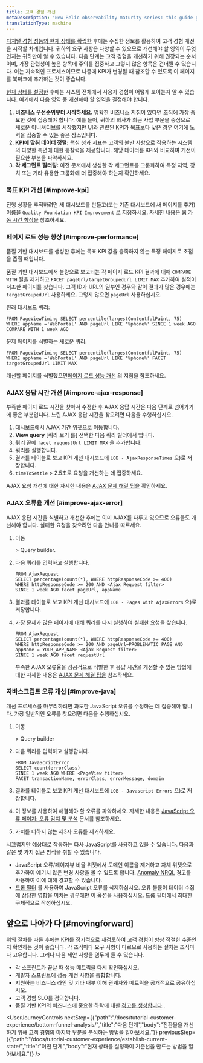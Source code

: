```yaml
---
title: 고객 경험 개선
metaDescription: 'New Relic observability maturity series: this guide gives you a quality foundation for optimizing your web application''s performance to improve your customer experience.'
translationType: machine
---
```


[디지털 경험 성능의 현재 상태를 확립한](/docs/tutorial-customer-experience/establish-current-state/) 후에는 수집한 정보를 활용하여 고객 경험 개선을 시작할 차례입니다. 귀하의 요구 사항은 다양할 수 있으므로 개선해야 할 영역이 무엇인지는 귀하만이 알 수 있습니다. 다음 단계는 고객 경험을 개선하기 위해 권장되는 순서이며, 가장 관련성이 높은 항목에 주의를 집중하고 그렇지 않은 항목은 건너뛸 수 있습니다. 이는 지속적인 프로세스이므로 나중에 KPI가 변경될 때 참조할 수 있도록 이 페이지를 북마크에 추가하는 것이 좋습니다.

[현재 상태를 설정한](/docs/tutorial-customer-experience/establish-current-state/) 후에는 시스템 전체에서 사용자 경험이 어떻게 보이는지 알 수 있습니다. 여기에서 다음 영역 중 개선해야 할 영역을 결정해야 합니다.

1. **비즈니스 우선순위부터 시작하세요.** 명확한 비즈니스 지침이 있다면 조직에 가장 중요한 것에 집중해야 합니다. 예를 들어, 귀하의 회사가 최근 사업 부문을 중심으로 새로운 이니셔티브를 시작했지만 UI와 관련된 KPI가 목표보다 낮은 경우 여기에 노력을 집중할 수 있는 좋은 장소입니다.
2. **KPI에 맞춰 데이터 정렬:** 핵심 성과 지표는 고객의 불만 사항으로 작용하는 시스템의 다양한 측면에 대한 통찰력을 제공합니다. 해당 데이터를 KPI와 비교하여 개선이 필요한 부분을 파악하세요.
3. **각 세그먼트 필터링:** 이전 문서에서 생성한 각 세그먼트를 그룹화하여 특정 지역, 장치 또는 기타 유용한 그룹화에 더 집중해야 하는지 확인하세요.

### 목표 KPI 개선 [#improve-kpi]

진행 상황을 추적하려면 새 대시보드를 만들고(또는 기존 대시보드에 새 페이지를 추가) 이름을 `Quality Foundation KPI Improvement` 로 지정하세요. 자세한 내용은 [웹 가동 시간 향상을](/docs/new-relic-solutions/observability-maturity/customer-experience/cx-improve-web-uptime) 참조하세요.

### 페이지 로드 성능 향상 [#improve-performance]

품질 기반 대시보드를 생성한 후에는 목표 KPI 값을 충족하지 않는 특정 페이지로 초점을 좁힐 때입니다.

품질 기반 대시보드에서 불량으로 보고되는 각 페이지 로드 KPI 결과에 대해 `COMPARE WITH` 절을 제거하고 `FACET pageUrl/targetGroupedUrl LIMIT MAX` 추가하여 실적이 저조한 페이지를 찾습니다. 고객 ID가 URL의 일부인 경우와 같이 결과가 많은 경우에는 `targetGroupedUrl` 사용하세요. 그렇지 않으면 `pageUrl` 사용하십시오.

원래 대시보드 쿼리:

```
FROM PageViewTiming SELECT percentile(largestContentfulPaint, 75) WHERE appName ='WebPortal' AND pageUrl LIKE '%phone%' SINCE 1 week AGO COMPARE WITH 1 week AGO 
```

문제 페이지를 식별하는 새로운 쿼리:

```
FROM PageViewTiming SELECT percentile(largestContentfulPaint, 75) WHERE appName ='WebPortal' AND pageUrl LIKE '%phone%' FACET targetGroupedUrl LIMIT MAX
```

개선할 페이지를 식별했으면[페이지 로드 성능 개선](/docs/new-relic-solutions/observability-maturity/customer-experience/cx-improve-page-load) 의 지침을 참조하세요.

### AJAX 응답 시간 개선 [#improve-ajax-response]

부족한 페이지 로드 시간을 찾아서 수정한 후 AJAX 응답 시간은 다음 단계로 넘어가기에 좋은 부분입니다. 느린 AJAX 응답 시간을 찾으려면 다음을 수행하십시오.

1. 대시보드에서 AJAX 기간 위젯으로 이동합니다.
2. **View query** \[쿼리 보기 를] 선택한 다음 쿼리 빌더에서 엽니다.
3. 쿼리 끝에 `facet requestUrl LIMIT MAX` 을 추가합니다.
4. 쿼리를 실행합니다.
5. 결과를 테이블로 보고 KPI 개선 대시보드에 `LOB - AjaxResponseTimes` 으)로 저장합니다.
6. `timeToSettle` > 2.5초로 요청을 개선하는 데 집중하세요.

AJAX 요청 개선에 대한 자세한 내용은 [AJAX 문제 해결 팁을](/docs/browser/browser-monitoring/browser-pro-features/ajax-page-identify-time-consuming-calls/) 확인하세요.

### AJAX 오류율 개선 [#improve-ajax-error]

AJAX 응답 시간을 식별하고 개선한 후에는 이미 AJAX를 다루고 있으므로 오류율도 개선해야 합니다. 실패한 요청을 찾으려면 다음 안내를 따르세요.

1. 이동

   <InlinePopover type="dashboards"/>

   \> Query builder.

2. 다음 쿼리를 입력하고 실행합니다.

   ```
   FROM AjaxRequest 
   SELECT percentage(count(*), WHERE httpResponseCode >= 400) 
   WHERE httpResponseCode >= 200 AND <Ajax Request filter>
   SINCE 1 week AGO facet pageUrl, appName
   ```

3. 결과를 테이블로 보고 KPI 개선 대시보드에 `LOB - Pages with AjaxErrors` 으)로 저장합니다.

4. 가장 문제가 많은 페이지에 대해 쿼리를 다시 실행하여 실패한 요청을 찾습니다.

   ```
   FROM AjaxRequest 
   SELECT percentage(count(*), WHERE httpResponseCode >= 400) 
   WHERE httpResponseCode >= 200 AND pageUrl=PROBLEMATIC_PAGE AND appName = YOUR_APP_NAME <Ajax Request filter> 
   SINCE 1 week AGO facet requestUrl
   ```

   부족한 AJAX 오류율을 성공적으로 식별한 후 응답 시간을 개선할 수 있는 방법에 대한 자세한 내용은 [AJAX 문제 해결 팁을](/docs/browser/browser-monitoring/browser-pro-features/ajax-page-identify-time-consuming-calls) 참조하세요.

### 자바스크립트 오류 개선 [#improve-java]

개선 프로세스를 마무리하려면 과도한 JavaScript 오류를 수정하는 데 집중해야 합니다. 가장 일반적인 오류를 찾으려면 다음을 수행하십시오.

1. 이동

   <InlinePopover type="dashboards"/>

   \> Query builder

2. 다음 쿼리를 입력하고 실행합니다.

   ```
   FROM JavaScriptError 
   SELECT count(errorClass) 
   SINCE 1 week AGO WHERE <PageView filter>  
   FACET transactionName, errorClass, errorMessage, domain
   ```

3. 결과를 테이블로 보고 KPI 개선 대시보드에 `LOB - Javascript Errors` 으)로 저장합니다.

4. 이 정보를 사용하여 해결해야 할 오류를 파악하세요. 자세한 내용은 [JavaScript 오류 페이지: 오류 감지 및 분석](/docs/browser/new-relic-browser/browser-pro-features/javascript-errors-page-detect-analyze-errors/) 문서를 참조하세요.

5. 가치를 더하지 않는 제3자 오류를 제거하세요.

<Callout variant="tip">
  시끄럽지만 예상대로 작동하는 타사 JavaScript를 사용하고 있을 수 있습니다. 다음과 같은 몇 가지 접근 방식을 취할 수 있습니다.

  * JavaScript 오류/페이지뷰 비율 위젯에서 도메인 이름을 제거하고 자체 위젯으로 추가하여 예기치 않은 변경 사항을 볼 수 있도록 합니다. [Anomaly NRQL](/docs/alerts-applied-intelligence/new-relic-alerts/alert-conditions/create-baseline-alert-conditions/) 경고를 사용하여 이에 대해 경고할 수 있습니다.
  * [드롭 필터](/docs/logs/log-management/ui-data/drop-data-drop-filter-rules) 를 사용하여 JavaScript 오류를 삭제하십시오. 오류 볼륨이 데이터 수집에 상당한 영향을 미치는 경우에만 이 옵션을 사용하십시오. 드롭 필터에서 최대한 구체적으로 작성하십시오.
</Callout>

## 앞으로 나아가 다 [#movingforward]

위의 절차를 따른 후에는 KPI를 정기적으로 재검토하여 고객 경험이 항상 적절한 수준인지 확인하는 것이 좋습니다. 각 조직마다 요구 사항이 다르므로 사용하는 절차는 조직마다 고유합니다. 그러나 다음 제안 사항을 염두에 둘 수 있습니다.

* 각 스프린트가 끝날 때 성능 메트릭을 다시 확인하십시오.
* 개발자 스프린트에 성능 개선 사항을 통합합니다.
* 지원하는 비즈니스 라인 및 기타 내부 이해 관계자와 메트릭을 공개적으로 공유하십시오.
* 고객 경험 SLO를 정의합니다.
* 품질 기반 KPI의 비즈니스에 중요한 하락에 대한 [경고를 생성합니다](/docs/tutorial-create-alerts/create-new-relic-alerts/) .

<UserJourneyControls
  nextStep={{"path":"/docs/tutorial-customer-experience/bottom-funnel-analysis/","title":"다음 단계","body":"전환율을 개선하기 위해 고객 경험의 마지막 부분을 분석하는 방법을 알아보세요."}}
  previousStep={{"path":"/docs/tutorial-customer-experience/establish-current-state/","title":"이전 단계","body":"현재 상태를 설정하여 기준선을 만드는 방법을 알아보세요."}}
/>